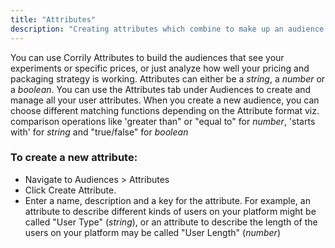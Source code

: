 ```yaml
---
title: "Attributes"
description: "Creating attributes which combine to make up an audience."
---
```


You can use Corrily Attributes to build the audiences that see your experiments or specific prices, or just analyze how well
your pricing and packaging strategy is working. Attributes can either be a *string*, a *number* or a *boolean*.
You can use the Attributes tab under Audiences to create and manage all your user attributes. When you create a new audience,
you can choose different matching functions depending on the Attribute format viz. comparison operations like
'greater than" or "equal to" for *number*, 'starts with' for *string* and "true/false" for *boolean*

<h3>To create a new attribute:</h3>

* Navigate to Audiences > Attributes
* Click Create Attribute.
* Enter a name, description and a key for the attribute. For example, an attribute to describe different kinds of users
on your platform might be called "User Type" (*string*), or an attribute to describe the length of the users on your platform
may be called "User Length" (*number*)

